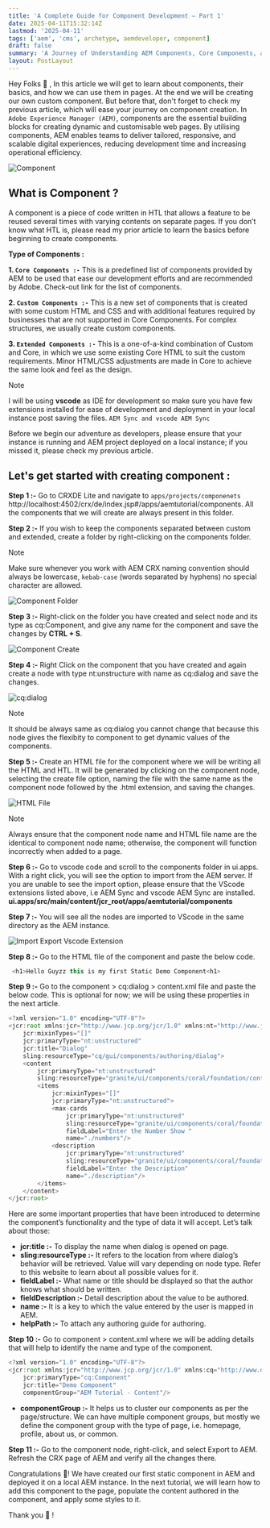 ```yaml
---
title: 'A Complete Guide for Component Development — Part 1'
date: 2025-04-11T15:32:14Z
lastmod: '2025-04-11'
tags: ['aem', 'cms', archetype, aemdeveloper, component]
draft: false
summary: 'A Journey of Understanding AEM Components, Core Components, and Extended Components.'
layout: PostLayout
---
```


Hey Folks 👋 , In this article we will get to learn about components, their basics, and how we can use them in pages. At the end we will be creating our own custom component. But before that, don't forget to check my previous article, which will ease your journey on component creation. In `Adobe Experience Manager (AEM)`, components are the essential building blocks for creating dynamic and customisable web pages. By utilising components, AEM enables teams to deliver tailored, responsive, and scalable digital experiences, reducing development time and increasing operational efficiency.

![Component](https://miro.medium.com/v2/resize:fit:1400/format:webp/1*wwfBM5AQxLnIj4kDD3LzPQ.png)

## What is Component ?

A component is a piece of code written in HTL that allows a feature to be reused several times with varying contents on separate pages. If you don’t know what HTL is, please read my prior article to learn the basics before beginning to create components.

**Type of Components :**

**1. `Core Components :-`** This is a predefined list of components provided by AEM to be used that ease our development efforts and are recommended by Adobe. Check-out link for the list of components.

**2. `Custom Components :-`** This is a new set of components that is created with some custom HTML and CSS and with additional features required by businesses that are not supported in Core Components. For complex structures, we usually create custom components.

**3. `Extended Components :-`** This is a one-of-a-kind combination of Custom and Core, in which we use some existing Core HTML to suit the custom requirements. Minor HTML/CSS adjustments are made in Core to achieve the same look and feel as the design.

> [!Note]
> I will be using **vscode** as IDE for development so make sure you have few extensions installed for ease of development and deployment in your local instance post saving the files.
> `AEM Sync and vscode AEM Sync`

Before we begin our adventure as developers, please ensure that your instance is running and AEM project deployed on a local instance; if you missed it, please check my previous article.

## Let's get started with creating component :

**Step 1 :-** Go to CRXDE Lite and navigate to `apps/projects/componenets` http://localhost:4502/crx/de/index.jsp#/apps/aemtutorial/components.
All the components that we will create are always present in this folder.

**Step 2 :-** If you wish to keep the components separated between custom and extended, create a folder by right-clicking on the components folder.

> [!Note]
> Make sure whenever you work with AEM CRX naming convention should always be lowercase, `kebab-case` (words separated by hyphens) no special character are allowed.

![Component Folder](https://miro.medium.com/v2/resize:fit:1400/format:webp/1*ue92CddVNGRqb5ZoLxSn8A.png)

**Step 3 :-** Right-click on the folder you have created and select node and its type as cq:Component, and give any name for the component and save the changes by **CTRL + S**.

![Component Create](https://miro.medium.com/v2/resize:fit:1400/format:webp/1*Ri-xCj76rVN2ZP7pKef9-g.png)

**Step 4 :-** Right Click on the component that you have created and again create a node with type nt:unstructure with name as cq:dialog and save the changes.

![cq:dialog](https://miro.medium.com/v2/resize:fit:1400/format:webp/1*w87z2M8wFwnKkCWY7tzqeQ.png)

> [!Note]
> It should be always same as cq:dialog you cannot change that because this node gives the flexibity to component to get dynamic values of the components.

**Step 5 :-** Create an HTML file for the component where we will be writing all the HTML and HTL. It will be generated by clicking on the component node, selecting the create file option, naming the file with the same name as the component node followed by the .html extension, and saving the changes.

![HTML File](https://miro.medium.com/v2/resize:fit:1400/format:webp/1*kgt-VAgFCeCE3zptC0O-8w.png)

> [!Note]
> Always ensure that the component node name and HTML file name are the identical to component node name; otherwise, the component will function incorrectly when added to a page.

**Step 6 :-** Go to vscode code and scroll to the components folder in ui.apps. With a right click, you will see the option to import from the AEM server. If you are unable to see the import option, please ensure that the VScode extensions listed above, i.e AEM Sync and vscode AEM Sync are installed.
**ui.apps/src/main/content/jcr_root/apps/aemtutorial/components**

**Step 7 :-** You will see all the nodes are imported to VScode in the same directory as the AEM instance.

![Import Export Vscode Extension](https://miro.medium.com/v2/resize:fit:1400/format:webp/1*xOSIEm7F20vR5lY8H-_S6Q.png)

**Step 8 :-** Go to the HTML file of the component and paste the below code.

```javascript
 <h1>Hello Guyzz this is my first Static Demo Component<h1>
```

**Step 9 :-** Go to the component > cq:dialog > content.xml file and paste the below code. This is optional for now; we will be using these properties in the next article.

```javascript
<?xml version="1.0" encoding="UTF-8"?>
<jcr:root xmlns:jcr="http://www.jcp.org/jcr/1.0" xmlns:nt="http://www.jcp.org/jcr/nt/1.0" xmlns:granite="http://www.adobe.com/jcr/granite/1.0" xmlns:cq="http://www.day.com/jcr/cq/1.0" xmlns:sling="http://sling.apache.org/jcr/sling/1.0"
    jcr:mixinTypes="[]"
    jcr:primaryType="nt:unstructured"
    jcr:title="Dialog"
    sling:resourceType="cq/gui/components/authoring/dialog">
    <content
        jcr:primaryType="nt:unstructured"
        sling:resourceType="granite/ui/components/coral/foundation/container">
        <items
            jcr:mixinTypes="[]"
            jcr:primaryType="nt:unstructured">
            <max-cards
                jcr:primaryType="nt:unstructured"
                sling:resourceType="granite/ui/components/coral/foundation/form/numberfield"
                fieldLabel="Enter the Number Show "
                name="./numbers"/>
            <description
                jcr:primaryType="nt:unstructured"
                sling:resourceType="granite/ui/components/coral/foundation/form/textfield"
                fieldLabel="Enter the Description"
                name="./description"/>
        </items>
    </content>
</jcr:root>
```

Here are some important properties that have been introduced to determine the component’s functionality and the type of data it will accept. Let’s talk about those:

- **jcr:title :-** To display the name when dialog is opened on page.
- **sling:resourceType :-** It refers to the location from where dialog’s behavior will be retrieved. Value will vary depending on node type. Refer to this website to learn about all possible values for it.
- **fieldLabel :-** What name or title should be displayed so that the author knows what should be written.
- **fieldDescription :-** Detail description about the value to be authored.
- **name :-** It is a key to which the value entered by the user is mapped in AEM.
- **helpPath :-** To attach any authoring guide for authoring.

**Step 10 :-** Go to component > content.xml where we will be adding details that will help to identify the name and type of the component.

```javascript
<?xml version="1.0" encoding="UTF-8"?>
<jcr:root xmlns:jcr="http://www.jcp.org/jcr/1.0" xmlns:cq="http://www.day.com/jcr/cq/1.0"
    jcr:primaryType="cq:Component"
    jcr:title="Demo Component"
    componentGroup="AEM Tutorial - Content"/>
```

- **componentGroup :-** It helps us to cluster our components as per the page/structure. We can have multiple component groups, but mostly we define the component group with the type of page, i.e. homepage, profile, about us, or common.

**Step 11 :-** Go to the component node, right-click, and select Export to AEM. Refresh the CRX page of AEM and verify all the changes there.

Congratulations 🥳! We have created our first static component in AEM and deployed it on a local AEM instance. In the next tutorial, we will learn how to add this component to the page, populate the content authored in the component, and apply some styles to it.

Thank you 🙏 !
